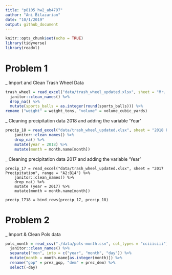 ```yaml
---
title: "p8105_hw2_ab4797"
author: "Ani Bilazarian"
date: "10/1/2019"
output: github_document
---
```


```r
knitr::opts_chunk$set(echo = TRUE)
library(tidyverse)
library(readxl)
```

# Problem 1

_ Import and Clean Trash Wheel Data

```r
trash_wheel = read_excel("data/trash_wheel_updated.xlsx", sheet = "Mr. Trash Wheel", range = "A2:N408") %>% 
  janitor::clean_names() %>% 
  drop_na() %>% 
  mutate(sports_balls = as.integer(round(sports_balls))) %>% 
rename ("weight" = weight_tons, "volume" = volume_cubic_yards)
```

_ Cleaning precipitation data 2018 and adding the variable 'Year'

```r
precip_18 = read_excel("data/trash_wheel_updated.xlsx", sheet = "2018 Precipitation", range = "A2:B14") %>% 
    janitor::clean_names() %>% 
    drop_na() %>% 
    mutate(year = 2018) %>% 
    mutate(month = month.name[month])
```

_ Cleaning precipitation data 2017 and adding the variable 'Year'

```Import
precip_17 = read_excel("data/trash_wheel_updated.xlsx", sheet = "2017 Precipitation", range = "A2:B14") %>% 
    janitor::clean_names() %>% 
    drop_na() %>% 
    mutate (year = 2017) %>% 
    mutate(month = month.name[month]) 

precip_1718 = bind_rows(precip_17, precip_18)
```

# Problem 2

_ Import & Clean Pols data

```r
pols_month = read_csv("./data/pols-month.csv", col_types = "cciiiciii") %>% 
  janitor::clean_names() %>% 
  separate("mon", into = c("year", "month", "day")) %>% 
  mutate(month = month.name[as.integer(month)]) %>% 
  rename("gop" = prez_gop, "dem" = prez_dem) %>% 
  select(-day)
```




